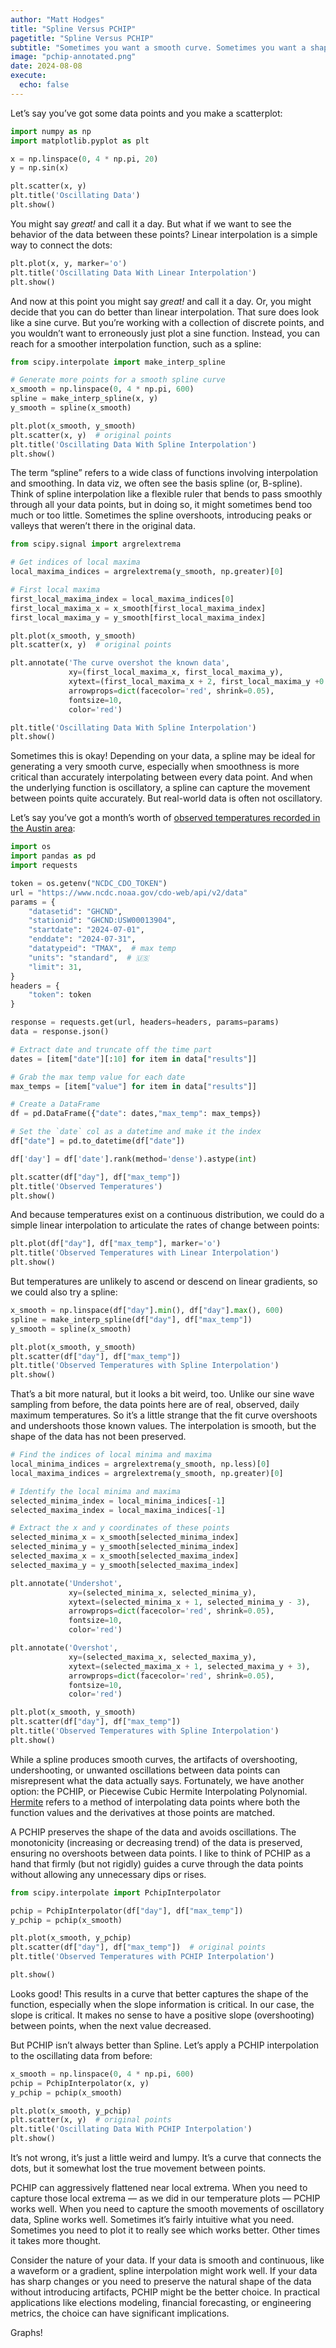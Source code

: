```yaml
---
author: "Matt Hodges"
title: "Spline Versus PCHIP"
pagetitle: "Spline Versus PCHIP"
subtitle: "Sometimes you want a smooth curve. Sometimes you want a shape-preserving curve."
image: "pchip-annotated.png"
date: 2024-08-08
execute:
  echo: false
---
```


Let's say you've got some data points and you make a scatterplot:

```python
import numpy as np
import matplotlib.pyplot as plt

x = np.linspace(0, 4 * np.pi, 20)
y = np.sin(x)

plt.scatter(x, y)
plt.title('Oscillating Data')
plt.show()
```

You might say _great!_ and call it a day. But what if we want to see the behavior of the data between these points? Linear interpolation is a simple way to connect the dots:

```python
plt.plot(x, y, marker='o')
plt.title('Oscillating Data With Linear Interpolation')
plt.show()
```

And now at this point you might say _great!_ and call it a day. Or, you might decide that you can do better than linear interpolation. That sure does look like a sine curve. But you're working with a collection of discrete points, and you wouldn't want to erroneously just plot a sine function. Instead, you can reach for a smoother interpolation function, such as a spline:

```python
from scipy.interpolate import make_interp_spline

# Generate more points for a smooth spline curve
x_smooth = np.linspace(0, 4 * np.pi, 600)
spline = make_interp_spline(x, y)
y_smooth = spline(x_smooth)

plt.plot(x_smooth, y_smooth)
plt.scatter(x, y)  # original points
plt.title('Oscillating Data With Spline Interpolation')
plt.show()
```

The term "spline" refers to a wide class of functions involving interpolation and smoothing. In data viz, we often see the basis spline (or, B-spline). Think of spline interpolation like a flexible ruler that bends to pass smoothly through all your data points, but in doing so, it might sometimes bend too much or too little. Sometimes the spline overshoots, introducing peaks or valleys that weren't there in the original data.

```python
from scipy.signal import argrelextrema

# Get indices of local maxima
local_maxima_indices = argrelextrema(y_smooth, np.greater)[0]

# First local maxima
first_local_maxima_index = local_maxima_indices[0]
first_local_maxima_x = x_smooth[first_local_maxima_index]
first_local_maxima_y = y_smooth[first_local_maxima_index]

plt.plot(x_smooth, y_smooth)
plt.scatter(x, y)  # original points

plt.annotate('The curve overshot the known data',
             xy=(first_local_maxima_x, first_local_maxima_y),
             xytext=(first_local_maxima_x + 2, first_local_maxima_y +0.035),
             arrowprops=dict(facecolor='red', shrink=0.05),
             fontsize=10,
             color='red')

plt.title('Oscillating Data With Spline Interpolation')
plt.show()
```

Sometimes this is okay! Depending on your data, a spline may be ideal for generating a very smooth curve, especially when smoothness is more critical than accurately interpolating between every data point. And when the underlying function is oscillatory, a spline can capture the movement between points quite accurately. But real-world data is often not oscillatory.

Let's say you've got a month's worth of [observed temperatures recorded in the Austin area](https://matthodges.com/posts/2024-07-30-austin-hot-or-not/):

```python
import os
import pandas as pd
import requests

token = os.getenv("NCDC_CDO_TOKEN")
url = "https://www.ncdc.noaa.gov/cdo-web/api/v2/data"
params = {
    "datasetid": "GHCND",
    "stationid": "GHCND:USW00013904",
    "startdate": "2024-07-01",
    "enddate": "2024-07-31",
    "datatypeid": "TMAX",  # max temp
    "units": "standard",  # 🇺🇸
    "limit": 31,  
}
headers = {
    "token": token  
}

response = requests.get(url, headers=headers, params=params)
data = response.json()

# Extract date and truncate off the time part
dates = [item["date"][:10] for item in data["results"]]

# Grab the max temp value for each date
max_temps = [item["value"] for item in data["results"]]

# Create a DataFrame
df = pd.DataFrame({"date": dates,"max_temp": max_temps})

# Set the `date` col as a datetime and make it the index
df["date"] = pd.to_datetime(df["date"])

df['day'] = df['date'].rank(method='dense').astype(int)

plt.scatter(df["day"], df["max_temp"])
plt.title('Observed Temperatures')
plt.show()
```

And because temperatures exist on a continuous distribution, we could do a simple linear interpolation to articulate the rates of change between points:

```python
plt.plot(df["day"], df["max_temp"], marker='o')
plt.title('Observed Temperatures with Linear Interpolation')
plt.show()
```

But temperatures are unlikely to ascend or descend on linear gradients, so we could also try a spline:

```python
x_smooth = np.linspace(df["day"].min(), df["day"].max(), 600)
spline = make_interp_spline(df["day"], df["max_temp"])
y_smooth = spline(x_smooth)

plt.plot(x_smooth, y_smooth)
plt.scatter(df["day"], df["max_temp"])
plt.title('Observed Temperatures with Spline Interpolation')
plt.show()
```

That's a bit more natural, but it looks a bit weird, too. Unlike our sine wave sampling from before, the data points here are of real, observed, daily maximum temperatures. So it's a little strange that the fit curve overshoots and undershoots those known values. The interpolation is smooth, but the shape of the data has not been preserved.

```python
# Find the indices of local minima and maxima
local_minima_indices = argrelextrema(y_smooth, np.less)[0]
local_maxima_indices = argrelextrema(y_smooth, np.greater)[0]

# Identify the local minima and maxima
selected_minima_index = local_minima_indices[-1]
selected_maxima_index = local_maxima_indices[-1]

# Extract the x and y coordinates of these points
selected_minima_x = x_smooth[selected_minima_index]
selected_minima_y = y_smooth[selected_minima_index]
selected_maxima_x = x_smooth[selected_maxima_index]
selected_maxima_y = y_smooth[selected_maxima_index]

plt.annotate('Undershot',
             xy=(selected_minima_x, selected_minima_y),
             xytext=(selected_minima_x + 1, selected_minima_y - 3),
             arrowprops=dict(facecolor='red', shrink=0.05),
             fontsize=10,
             color='red')

plt.annotate('Overshot',
             xy=(selected_maxima_x, selected_maxima_y),
             xytext=(selected_maxima_x + 1, selected_maxima_y + 3),
             arrowprops=dict(facecolor='red', shrink=0.05),
             fontsize=10,
             color='red')

plt.plot(x_smooth, y_smooth)
plt.scatter(df["day"], df["max_temp"])
plt.title('Observed Temperatures with Spline Interpolation')
plt.show()
```

While a spline produces smooth curves, the artifacts of overshooting, undershooting, or unwanted oscillations between data points can misrepresent what the data actually says. Fortunately, we have another option: the PCHIP, or Piecewise Cubic Hermite Interpolating Polynomial. [Hermite](https://en.wikipedia.org/wiki/Charles_Hermite) refers to a method of interpolating data points where both the function values and the derivatives at those points are matched.

A PCHIP preserves the shape of the data and avoids oscillations. The monotonicity (increasing or decreasing trend) of the data is preserved, ensuring no overshoots between data points. I like to think of PCHIP as a hand that firmly (but not rigidly) guides a curve through the data points without allowing any unnecessary dips or rises.

```python
from scipy.interpolate import PchipInterpolator

pchip = PchipInterpolator(df["day"], df["max_temp"])
y_pchip = pchip(x_smooth)

plt.plot(x_smooth, y_pchip)
plt.scatter(df["day"], df["max_temp"])  # original points
plt.title('Observed Temperatures with PCHIP Interpolation')

plt.show()
```

Looks good! This results in a curve that better captures the shape of the function, especially when the slope information is critical. In our case, the slope is critical. It makes no sense to have a positive slope (overshooting) between points, when the next value decreased.

But PCHIP isn't always better than Spline. Let's apply a PCHIP interpolation to the oscillating data from before:

```python
x_smooth = np.linspace(0, 4 * np.pi, 600)
pchip = PchipInterpolator(x, y)
y_pchip = pchip(x_smooth)

plt.plot(x_smooth, y_pchip)
plt.scatter(x, y)  # original points
plt.title('Oscillating Data With PCHIP Interpolation')
plt.show()
```

It's not wrong, it's just a little weird and lumpy. It's a curve that connects the dots, but it somewhat lost the true movement between points.

PCHIP can aggressively flattened near local extrema. When you need to capture those local extrema — as we did in our temperature plots — PCHIP works well. When you need to capture the smooth movements of oscillatory data, Spline works well. Sometimes it's fairly intuitive what you need. Sometimes you need to plot it to really see which works better. Other times it takes more thought.

Consider the nature of your data. If your data is smooth and continuous, like a waveform or a gradient, spline interpolation might work well. If your data has sharp changes or you need to preserve the natural shape of the data without introducing artifacts, PCHIP might be the better choice. In practical applications like elections modeling, financial forecasting, or engineering metrics, the choice can have significant implications.

Graphs!